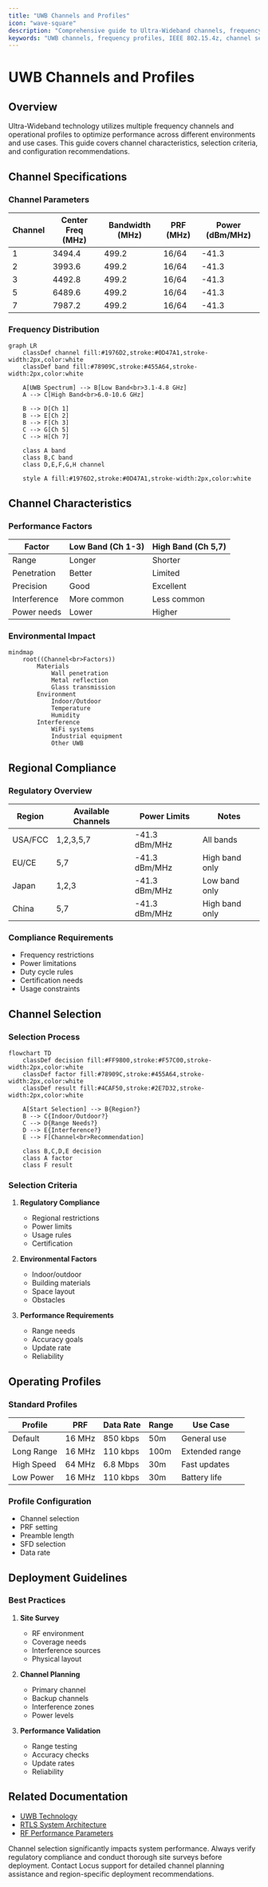 ```yaml
---
title: "UWB Channels and Profiles"
icon: "wave-square"
description: "Comprehensive guide to Ultra-Wideband channels, frequency profiles, and selection criteria for Locus RTLS systems"
keywords: "UWB channels, frequency profiles, IEEE 802.15.4z, channel selection, RF configuration, RTLS setup"
---
```


# UWB Channels and Profiles

## Overview

Ultra-Wideband technology utilizes multiple frequency channels and operational profiles to optimize performance across different environments and use cases. This guide covers channel characteristics, selection criteria, and configuration recommendations.

## Channel Specifications

### Channel Parameters

| Channel | Center Freq (MHz) | Bandwidth (MHz) | PRF (MHz) | Power (dBm/MHz) |
| ------- | ----------------- | --------------- | --------- | --------------- |
| 1       | 3494.4            | 499.2           | 16/64     | -41.3           |
| 2       | 3993.6            | 499.2           | 16/64     | -41.3           |
| 3       | 4492.8            | 499.2           | 16/64     | -41.3           |
| 5       | 6489.6            | 499.2           | 16/64     | -41.3           |
| 7       | 7987.2            | 499.2           | 16/64     | -41.3           |

### Frequency Distribution

```mermaid
graph LR
    classDef channel fill:#1976D2,stroke:#0D47A1,stroke-width:2px,color:white
    classDef band fill:#78909C,stroke:#455A64,stroke-width:2px,color:white

    A[UWB Spectrum] --> B[Low Band<br>3.1-4.8 GHz]
    A --> C[High Band<br>6.0-10.6 GHz]
    
    B --> D[Ch 1]
    B --> E[Ch 2]
    B --> F[Ch 3]
    C --> G[Ch 5]
    C --> H[Ch 7]

    class A band
    class B,C band
    class D,E,F,G,H channel

    style A fill:#1976D2,stroke:#0D47A1,stroke-width:2px,color:white
```

## Channel Characteristics

### Performance Factors

| Factor       | Low Band (Ch 1-3) | High Band (Ch 5,7) |
| ------------ | ----------------- | ------------------ |
| Range        | Longer            | Shorter            |
| Penetration  | Better            | Limited            |
| Precision    | Good              | Excellent          |
| Interference | More common       | Less common        |
| Power needs  | Lower             | Higher             |

### Environmental Impact

```mermaid
mindmap
    root((Channel<br>Factors))
        Materials
            Wall penetration
            Metal reflection
            Glass transmission
        Environment
            Indoor/Outdoor
            Temperature
            Humidity
        Interference
            WiFi systems
            Industrial equipment
            Other UWB
```

## Regional Compliance

### Regulatory Overview

| Region  | Available Channels | Power Limits  | Notes          |
| ------- | ------------------ | ------------- | -------------- |
| USA/FCC | 1,2,3,5,7          | -41.3 dBm/MHz | All bands      |
| EU/CE   | 5,7                | -41.3 dBm/MHz | High band only |
| Japan   | 1,2,3              | -41.3 dBm/MHz | Low band only  |
| China   | 5,7                | -41.3 dBm/MHz | High band only |

### Compliance Requirements

* Frequency restrictions
* Power limitations
* Duty cycle rules
* Certification needs
* Usage constraints

## Channel Selection

### Selection Process

```mermaid
flowchart TD
    classDef decision fill:#FF9800,stroke:#F57C00,stroke-width:2px,color:white
    classDef factor fill:#78909C,stroke:#455A64,stroke-width:2px,color:white
    classDef result fill:#4CAF50,stroke:#2E7D32,stroke-width:2px,color:white

    A[Start Selection] --> B{Region?}
    B --> C{Indoor/Outdoor?}
    C --> D{Range Needs?}
    D --> E{Interference?}
    E --> F[Channel<br>Recommendation]

    class B,C,D,E decision
    class A factor
    class F result
```

### Selection Criteria

1. **Regulatory Compliance**
   * Regional restrictions
   * Power limits
   * Usage rules
   * Certification

2. **Environmental Factors**
   * Indoor/outdoor
   * Building materials
   * Space layout
   * Obstacles

3. **Performance Requirements**
   * Range needs
   * Accuracy goals
   * Update rate
   * Reliability

## Operating Profiles

### Standard Profiles

| Profile    | PRF    | Data Rate | Range | Use Case       |
| ---------- | ------ | --------- | ----- | -------------- |
| Default    | 16 MHz | 850 kbps  | 50m   | General use    |
| Long Range | 16 MHz | 110 kbps  | 100m  | Extended range |
| High Speed | 64 MHz | 6.8 Mbps  | 30m   | Fast updates   |
| Low Power  | 16 MHz | 110 kbps  | 30m   | Battery life   |

### Profile Configuration

* Channel selection
* PRF setting
* Preamble length
* SFD selection
* Data rate

## Deployment Guidelines

### Best Practices

1. **Site Survey**
   * RF environment
   * Coverage needs
   * Interference sources
   * Physical layout

2. **Channel Planning**
   * Primary channel
   * Backup channels
   * Interference zones
   * Power levels

3. **Performance Validation**
   * Range testing
   * Accuracy checks
   * Update rates
   * Reliability

## Related Documentation

* [UWB Technology](./uwbtechnology)
* [RTLS System Architecture](./rtlsystemarchitecture)
* [RF Performance Parameters](./rfperformanceparameters)

<Callout type="warning">
  Channel selection significantly impacts system performance. Always verify regulatory compliance and conduct thorough site surveys before deployment.
</Callout>

<Callout type="info">
  Contact Locus support for detailed channel planning assistance and region-specific deployment recommendations.
</Callout>
